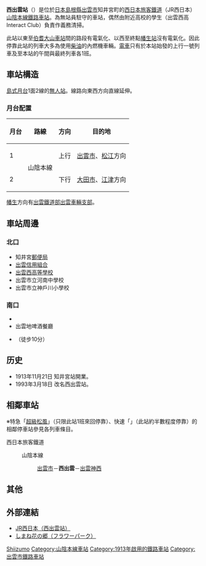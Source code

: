 {{NoteTA |G1=Railway |G2=Transport|1 = zh:西出雲站; zh-cn:西出云站; zh-tw:西出雲車站; zh-hk:西出雲站; }}
{{Coord|35.334893|132.721817|format=dms|display=title|type:railwaystation_region:JP-32}}
{{日本車站資訊
|公司色       = #0072bc
|文字色     = 
|站名       = 西出雲*
|圖片       = 西出雲駅.jpg
|pxl       = 
|圖片說明   = 南口
|日文原名   = 西出雲
|平假名   = にしいずも
|羅馬拼音   = Nishi-Izumo
|副站名     = 
|電報略號   = ニモ<br/>ミチ（知井宮站時代）
|車站編號     = 
|所在地     = {{JPN}}[[島根縣|島根縣]][[出雲市|出雲市]]知井宮町嘉儀985番地
|車站構造     = [[地面車站|地面車站]]
|月台配置     = 1面2線
|啟用年月日 = 1913年（[[大正|大正]]2年）11月21日
|廢站年月日 = 
|乘客人數   = 308
|上下車人次   = 
|統計年度   = 2013年
|轉車       = 
|備註       = [[無人站|無人站]]（設有自動售票機）<br />* 原稱「知井宮站」，1993年改為現稱。
|adjacent = {{Adjacent stations|system=西日本旅客鐵道|line=SD|left=出雲市|right=出雲神西|note-left=4.8km|note-mid=距離[[京都站|京都]]389.4km|note-right=2.0km}}
}}

'''西出雲站'''（{{jpn|j=西出雲駅|hg=にしいずもえき|rm=Nishi-izumo eki|f=y}}）是位於[[日本|日本]][[島根縣|島根縣]][[出雲市|出雲市]]知井宮町的[[西日本旅客鐵道|西日本旅客鐵道]]（JR西日本）[[山陰本線|山陰本線]][[鐵路車站|鐵路車站]]。為無站員駐守的車站，偶然由附近高校的學生（出雲西高Interact Club）負責作義務清掃。

此站以東至[[伯耆大山車站|伯耆大山車站]]間的路段有電氣化、以西至終點[[幡生站|幡生站]]沒有電氣化。因此停靠此站的列車大多為使用[[柴油|柴油]]的內燃機車輛。[[電車|電車]]只有於本站始發的上行一號列車及至本站的午間與最終列車各1班。

== 車站構造 ==
[[島式月台|島式月台]]1面2線的[[無人站|無人站]]。線路向東西方向直線延伸。
=== 月台配置 ===
{| class="wikitable"
!月台<!--事業者側による呼称--->!!路線!!方向!!目的地
|-
! 1
| rowspan=2|{{JR西路線記號|S|D}} 山陰本線
| style="text-align:center" | 上行
| [[出雲市站|出雲市]]、[[松江站_(日本)|松江]]方向
|-
! 2
| style="text-align:center" | 下行
| [[大田市站|大田市]]、[[江津站_(日本)|江津]]方向
|}

[[幡生站|幡生]]方向有[[出雲鐵道部出雲車輛支部|出雲鐵道部出雲車輛支部]]。

==車站周邊==
===北口===
*知井宮[[郵便局|郵便局]]
*[[出雲信用組合|出雲信用組合]]
*[[出雲西高等學校|出雲西高等學校]]
*出雲市立河南中學校
*出雲市立神戶川小學校
===南口===
*{{lang|ja|出雲ゆうプラザ}}
*出雲地啤酒餐廳
*{{lang|ja|しまね花の郷}}（徒步10分）

==历史==
*1913年11月21日 知井宮站開業。
*1993年3月18日 改名西出雲站。

== 相鄰車站 ==
※特急「[[松風號列車|超級松風]]」（只限此站1班來回停靠）、快速「{{link-ja|Aqua Liner (列車)|アクアライナー (列車)|Aqua Liner}}」（此站約半數程度停靠）的相鄰停車站參見各列車條目。
;西日本旅客鐵道
: {{JR西路線記號|S|D}} 山陰本線
:: [[出雲市站|出雲市]]－'''西出雲'''－[[出雲神西站|出雲神西]]

== 其他 ==


==外部連結==
*[http://www.jr-odekake.net/eki/top.php?id=0640742 JR西日本（西出雲站）] {{Wayback|url=http://www.jr-odekake.net/eki/top.php?id=0640742 |date=20160305143354 }}
*[https://web.archive.org/web/20061016121705/http://www2.pref.shimane.jp/hanasato/ しまね花の郷（フラワーパーク）]

{{山陰本線 (出雲地區)}}

{{DEFAULTSORT:Nishi-izumo}}
[[Category:日本鐵路車站_Ni|Shiizumo]]
[[Category:山陰本線車站|Category:山陰本線車站]]
[[Category:1913年啟用的鐵路車站|Category:1913年啟用的鐵路車站]]
[[Category:出雲市鐵路車站|Category:出雲市鐵路車站]]